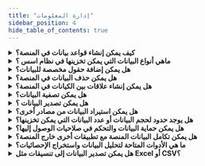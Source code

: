 ```yaml
---
title: "إدارة المعلومات"
sidebar_position: 4
hide_table_of_contents: true
---
```


<details style={{background: 'none' , border: 'none' , boxShadow: "none"  }}>
<summary> <b>كيف يمكن إنشاء قواعد بيانات في المنصة؟</b> </summary>
<div> 
لايوجد مفهوم قاعدة البيانات في المنصة ولكن يوجد مفهوم الوحدة والكيان حيث يقومان مقام قاعدة البيانات والجداول التابعة لها (لمعرفة كيفية انشاء <a href="../../guide/information-structures-concepts/basic-concepts/modules"> الوحدات </a> و <a href="../../guide/information-structures-concepts/basic-concepts/entities"> الكيانات  </a>  ).
</div>
</details>

<details style={{background: 'none' , border: 'none' , boxShadow: "none"  }}>
<summary> <b>ماهي أنواع البيانات التي يمكن تخزينها في  نظام اسس ؟</b></summary>
<div>
 يدعم مجموعة من الحقول التي تحوي البيانات التالية : البيانات النصية والبيانات الرقمية وبيانات وسائط متعددة ومجموعة البيانات المركبة مثل الملفات والخرائط وغيرها.
 </div>
</details>

<details style={{background: 'none' , border: 'none' , boxShadow: "none"  }}>
<summary> <b>هل يمكن إضافة حقول مخصصة للبيانات؟</b> </summary>
<div>
 نعم، يمكن إضافة حقول مخصصة للبيانات باستخدام وظيفة السحب والإفلات. هناك العديد من أنواع الحقول المخصصة المتاحة.  (للمزيد حول الحقول في المنصة اطلع على <a href="../../guide/information-structures-concepts/basic-concepts/fields"> الحقول  </a> )
</div>
</details>

<details style={{background: 'none' , border: 'none' , boxShadow: "none"  }}>
<summary> <b>هل يمكن حذف البيانات في المنصة؟ </b> </summary>
<div>
 لا، لا يمكن حذف البيانات بل يمكن فقط أرشفتها.
</div>
</details>

<details style={{background: 'none' , border: 'none' , boxShadow: "none"  }}>
<summary> <b>هل يمكن إنشاء علاقات بين الكيانات في المنصة؟</b> </summary>
<div>
 نعم، يمكن إنشاء علاقات بين الكيانات (للمزيد حول <a href="../../guide/information-structures-concepts/basic-concepts/relations"> العلاقات  </a>)
</div>
</details>

<details style={{background: 'none' , border: 'none' , boxShadow: "none"  }}>
<summary> <b>هل يمكن تصفية البيانات؟</b> </summary>
<div>
 نعم، يمكن تصفية البيانات باستخدام رمز التصفية إذا كان المدير قد سمح بذلك.
</div>
</details>

<details style={{background: 'none' , border: 'none' , boxShadow: "none"  }}>
<summary> <b>هل يمكن تصدير البيانات ؟</b> </summary>
<div>
 نعم، يمكن تصدير البيانات إلى تنسيقات مثل Excel أو CSV.
</div>
</details>

<details style={{background: 'none' , border: 'none' , boxShadow: "none"  }}>
<summary> <b>هل يمكن استيراد البيانات من مصادر أخرى؟</b> </summary>
<div>
 نعم، يمكن استيراد البيانات من مصادر أخرى من خلال عمل تكامل معها.
</div>
</details>

<details style={{background: 'none' , border: 'none' , boxShadow: "none"  }}>
<summary> <b>هل يوجد حدود لحجم البيانات أو عدد البيانات التي يمكن تخزينها؟</b> </summary>
<div> 
  لايوجد حدود لحجم البيانات أو أعداد السجلات في المنصة و لكن هناك أنواع من الحقول يمكن أن تكون لها حدود في العدد و الحجم.
</div>
</details>

<details style={{background: 'none' , border: 'none' , boxShadow: "none"  }}>
<summary><b>هل يمكن حماية البيانات والتحكم في صلاحيات الوصول إليها؟</b></summary>
 <div> 
 نعم، يمكن حماية البيانات وضبط صلاحيات الوصول إليها من خلال معارض الأمان والصلاحيات المتاحة في المنصة.
</div>
</details>

<details style={{background: 'none' , border: 'none' , boxShadow: "none"  }}>
 <summary> <b>هل يمكن تكامل البيانات المنصة مع تطبيقات أخرى خارج المنصة؟</b> </summary>
<div>
 نعم، يمكن تكامل البيانات مع تطبيقات أخرى خارج المنصة.
</div>
</details>

<details style={{background: 'none' , border: 'none' , boxShadow: "none"  }}>
<summary> <b>ما هي الأدوات المتاحة لتحليل البيانات واستخراج الإحصائيات؟</b> </summary>
<div>
 يمكن إنشاء العديد من الإحصائيات بناءً على الاستعلامات و الشروط  في لوحة المعلومات و التقارير
</div>
</details>

<details style={{background: 'none' , border: 'none' , boxShadow: "none"  }}>
<summary><b>هل يمكن تصدير البيانات إلى تنسيقات مثل Excel أو CSV؟</b></summary>
<div> 
 نعم، يمكن تصدير البيانات إلى تنسيقات مثل Excel أو CSV عبر إنشاء قوائم بالبيانات وتصدير هذه القوائم.
</div>
</details>
